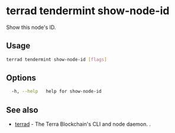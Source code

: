 # terrad tendermint show-node-id

Show this node's ID. 

## Usage 

```sh Terrad
terrad tendermint show-node-id [flags]
```

## Options

```sh Terrad
  -h, --help   help for show-node-id
```

## See also

* [terrad](../terrad.mdx)	 - The Terra Blockchain's CLI and node daemon. . 


